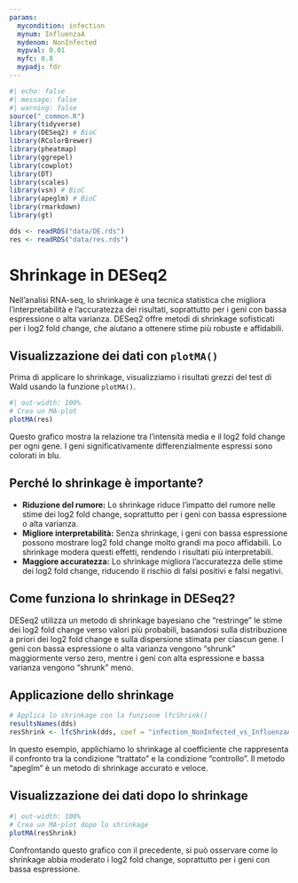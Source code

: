 ```yaml
---
params:
  mycondition: infection
  mynum: InfluenzaA
  mydenom: NonInfected
  mypval: 0.01
  myfc: 0.8
  mypadj: fdr
---
```


```r
#| echo: false
#| message: false
#| warning: false
source("_common.R")
library(tidyverse)
library(DESeq2) # BioC
library(RColorBrewer)
library(pheatmap)
library(ggrepel)
library(cowplot)
library(DT)
library(scales)
library(vsn) # BioC
library(apeglm) # BioC
library(rmarkdown)
library(gt)

dds <- readRDS("data/DE.rds")
res <- readRDS("data/res.rds")
```

# Shrinkage in DESeq2 {#sec-deg-shrinkage}

Nell'analisi RNA-seq, lo shrinkage è una tecnica statistica che migliora l'interpretabilità e l'accuratezza dei risultati, soprattutto per i geni con bassa espressione o alta varianza. DESeq2 offre metodi di shrinkage sofisticati per i log2 fold change, che aiutano a ottenere stime più robuste e affidabili.

## Visualizzazione dei dati con `plotMA()`

Prima di applicare lo shrinkage, visualizziamo i risultati grezzi del test di Wald usando la funzione `plotMA()`.

```r
#| out-width: 100%
# Crea un MA-plot
plotMA(res)
```

Questo grafico mostra la relazione tra l'intensità media e il log2 fold change per ogni gene. I geni significativamente differenzialmente espressi sono colorati in blu.

## Perché lo shrinkage è importante?

* **Riduzione del rumore:** Lo shrinkage riduce l'impatto del rumore nelle stime dei log2 fold change, soprattutto per i geni con bassa espressione o alta varianza.
* **Migliore interpretabilità:**  Senza shrinkage, i geni con bassa espressione possono mostrare log2 fold change molto grandi ma poco affidabili. Lo shrinkage modera questi effetti, rendendo i risultati più interpretabili.
* **Maggiore accuratezza:** Lo shrinkage migliora l'accuratezza delle stime dei log2 fold change, riducendo il rischio di falsi positivi e falsi negativi.

## Come funziona lo shrinkage in DESeq2?

DESeq2 utilizza un metodo di shrinkage bayesiano che "restringe" le stime dei log2 fold change verso valori più probabili, basandosi sulla distribuzione a priori dei log2 fold change e sulla dispersione stimata per ciascun gene. I geni con bassa espressione o alta varianza vengono "shrunk" maggiormente verso zero, mentre i geni con alta espressione e bassa varianza vengono "shrunk" meno.

## Applicazione dello shrinkage

```r
# Applica lo shrinkage con la funzione lfcShrink()
resultsNames(dds)
resShrink <- lfcShrink(dds, coef = "infection_NonInfected_vs_InfluenzaA", type = "apeglm")
```

In questo esempio, applichiamo lo shrinkage al coefficiente che rappresenta il confronto tra la condizione "trattato" e la condizione "controllo". Il metodo "apeglm" è un metodo di shrinkage accurato e veloce.

## Visualizzazione dei dati dopo lo shrinkage

```r
#| out-width: 100%
# Crea un MA-plot dopo lo shrinkage
plotMA(resShrink)
```

Confrontando questo grafico con il precedente, si può osservare come lo shrinkage abbia moderato i log2 fold change, soprattutto per i geni con bassa espressione.
